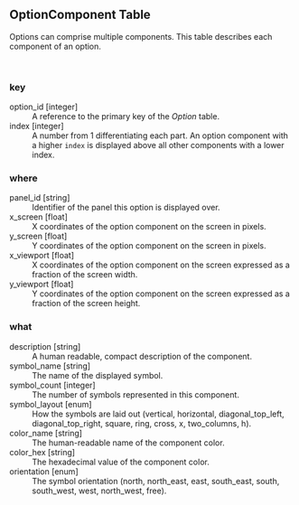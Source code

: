 
## OptionComponent Table

 Options can comprise multiple components. This table describes each component of an option.

<br>

### key

option_id	[integer]
: A reference to the primary key of the *<i class="fa fa-table"></i> Option* table.



index	[integer]
: A number from 1 differentiating each part. An option component with a higher `index` is displayed above all other components with a lower index.






### where

panel_id	[string]
: Identifier of the panel this option is displayed over.



x_screen	[float]
: X coordinates of the option component on the screen in pixels. 



y_screen	[float]
: Y coordinates of the option component on the screen in pixels. 



x_viewport	[float]
: X coordinates of the option component on the screen expressed as a fraction of the screen width.



y_viewport	[float]
: Y coordinates of the option component on the screen expressed as a fraction of the screen height. 





### what

description	[string]
: A human readable, compact description of the component.



symbol_name	[string]
: The name of the displayed symbol.



symbol_count	[integer]
: The number of symbols represented in this component.



symbol_layout	[enum]
: How the symbols are laid out (vertical, horizontal, diagonal_top_left, diagonal_top_right, square, ring, cross, x, two_columns, h).



color_name	[string]
: The human-readable name of the component color.



color_hex	[string]
: The hexadecimal value of the component color.



orientation	[enum]
: The symbol orientation (north, north_east, east, south_east, south, south_west, west, north_west, free).



